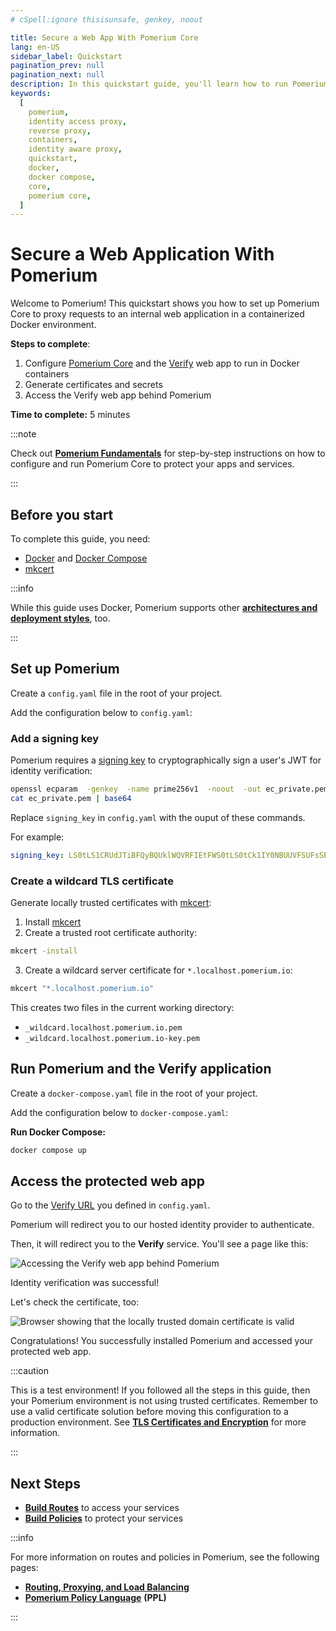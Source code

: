 ```yaml
---
# cSpell:ignore thisisunsafe, genkey, noout

title: Secure a Web App With Pomerium Core
lang: en-US
sidebar_label: Quickstart
pagination_prev: null
pagination_next: null
description: In this quickstart guide, you'll learn how to run Pomerium Core in a Docker container and secure access to a web application.
keywords:
  [
    pomerium,
    identity access proxy,
    reverse proxy,
    containers,
    identity aware proxy,
    quickstart,
    docker,
    docker compose,
    core,
    pomerium core,
  ]
---
```



# Secure a Web Application With Pomerium

Welcome to Pomerium! This quickstart shows you how to set up Pomerium Core to proxy requests to an internal web application in a containerized Docker environment.

**Steps to complete**:

1. Configure [Pomerium Core](/docs/deploy/core) and the [Verify](https://verify.pomerium.com/) web app to run in Docker containers
1. Generate certificates and secrets
1. Access the Verify web app behind Pomerium

**Time to complete:** 5 minutes

:::note

Check out [**Pomerium Fundamentals**](/docs/courses/fundamentals/get-started) for step-by-step instructions on how to configure and run Pomerium Core to protect your apps and services.

:::

## Before you start

To complete this guide, you need:

- [Docker] and [Docker Compose]
- [mkcert](https://mkcert.dev/)

:::info

While this guide uses Docker, Pomerium supports other [**architectures and deployment styles**](/docs/deploy), too.

:::

## Set up Pomerium

Create a `config.yaml` file in the root of your project.

Add the configuration below to `config.yaml`:

<ConfigDocker />

### Add a signing key

Pomerium requires a [signing key](/docs/reference/signing-key) to cryptographically sign a user's JWT for identity verification:

```bash
openssl ecparam  -genkey  -name prime256v1  -noout  -out ec_private.pem
cat ec_private.pem | base64
```

Replace `signing_key` in `config.yaml` with the ouput of these commands.

For example:

```yaml title="config.yaml"
signing_key: LS0tLS1CRUdJTiBFQyBQUklWQVRFIEtFWS0tLS0tCk1IY0NBUUVFSUFsSEdxZnFYYzVFTDUwSE1hbUFyOGdJckVYZ0cxaXI5NkQyb1o3aXVxTDlvQW9HQ0NxR1NNNDkKQXdFSG9VUURRZ0FFN0lSWWtFR1k0YjRjRHRvbXlWaVVlL3RrVVlseGZ4SFZLMUx0R0FHWWN0NEcvbTA1TkpBRwpxZWFBRDdmN3pwMEloeGFNRThEdGVoZHNrQXNKNFIxSG1RPT0KLS0tLS1FTkQgRUMgUFJJVkFURSBLRVktLS0tLQo=
```

### Create a wildcard TLS certificate

Generate locally trusted certificates with [mkcert](https://github.com/FiloSottile/mkcert):

1. Install [mkcert](https://github.com/FiloSottile/mkcert?tab=readme-ov-file#installation)
2. Create a trusted root certificate authority:

```bash
mkcert -install
```

3. Create a wildcard server certificate for `*.localhost.pomerium.io`:

```bash
mkcert "*.localhost.pomerium.io"
```

This creates two files in the current working directory:

- `_wildcard.localhost.pomerium.io.pem`
- `_wildcard.localhost.pomerium.io-key.pem`

## Run Pomerium and the Verify application

Create a `docker-compose.yaml` file in the root of your project.

Add the configuration below to `docker-compose.yaml`:

<DockerCompose />

**Run Docker Compose:**

```bash
docker compose up
```

## Access the protected web app

Go to the [Verify URL](https://verify.localhost.pomerium.io) you defined in `config.yaml`.

Pomerium will redirect you to our hosted identity provider to authenticate.

Then, it will redirect you to the **Verify** service. You'll see a page like this:

![Accessing the Verify web app behind Pomerium](./img/quickstart/identity-verified.png)

Identity verification was successful!

Let's check the certificate, too:

![Browser showing that the locally trusted domain certificate is valid](./img/quickstart/valid-certificate.png)

Congratulations! You successfully installed Pomerium and accessed your protected web app.

:::caution

This is a test environment! If you followed all the steps in this guide, then your Pomerium environment is not using trusted certificates. Remember to use a valid certificate solution before moving this configuration to a production environment. See [**TLS Certificates and Encryption**](/docs/concepts/certificates) for more information.

:::

## Next Steps

- [**Build Routes**](/docs/courses/fundamentals/build-routes) to access your services
- [**Build Policies**](/docs/courses/fundamentals/build-policies) to protect your services

:::info

For more information on routes and policies in Pomerium, see the following pages:

- [**Routing, Proxying, and Load Balancing**](/docs/capabilities/routing)
- [**Pomerium Policy Language**](/docs/capabilities/ppl) **(PPL)**

:::

[docker]: https://docs.docker.com/install/
[docker compose]: https://docs.docker.com/compose/install/
